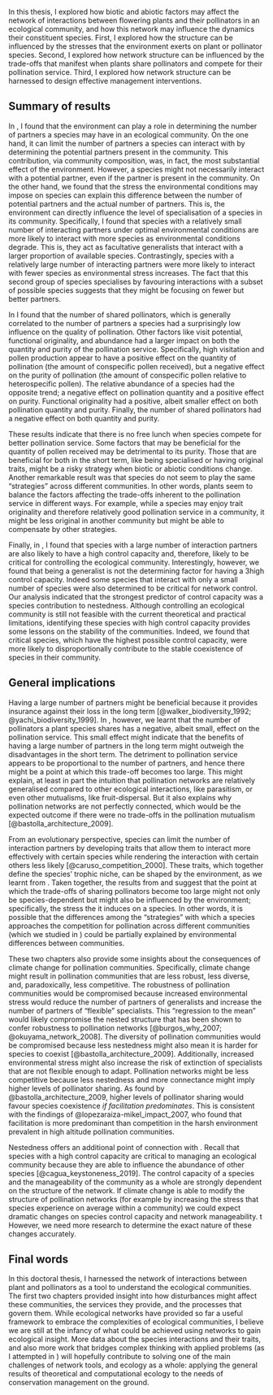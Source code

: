 \addtocontents{toc}{\protect\vspace{1em}}
\addchap{Conclusion}

\begin{flushright}{\slshape 
    It's not the numbers that are interesting. \\
    It's what they tell us about the lives behind the numbers.
    } \\ \medskip
    --- \textcite{rosling_factfulness_2018}
\end{flushright}

\bigskip

In this thesis, I explored how biotic and abiotic factors may affect the network of interactions between flowering plants and their pollinators in an ecological community, and how this network may influence the dynamics their constituent species.
First, I explored how the structure can be influenced by the stresses that the environment exerts on plant or pollinator species. 
Second, I explored how network structure can be influenced by the trade-offs that manifest when plants share pollinators and compete for their pollination service. 
Third, I explored how network structure can be harnessed to design effective management interventions. 

## Summary of results {-}

In \autoref{sdm-networks}, I found that the environment can play a role in determining the number of partners a species may have in an ecological community. 
On the one hand, it can limit the number of partners a species can interact with by determining the potential partners present in the community. 
This contribution, via community composition, was, in fact, the most substantial effect of the environment. 
However, a species might not necessarily interact with a potential partner, even if the partner is present in the community. 
On the other hand, we found that the stress the environmental conditions may impose on species can explain this difference between the number of potential partners and the actual number of partners. 
This is, the environment can directly influence the level of specialisation of a species in its community.
Specifically, I found that species with a relatively small number of interacting partners under optimal environmental conditions are more likely to interact with more species as environmental conditions degrade. 
This is, they act as facultative generalists that interact with a larger proportion of available species. 
Contrastingly, species with a relatively large number of interacting partners were more likely to interact with fewer species as environmental stress increases. 
The fact that this second group of species specialises by favouring interactions with a subset of possible species suggests that they might be focusing on fewer but better partners. 

In \autoref{pollen-competition} I found that the number of shared pollinators, which is generally correlated to the number of partners a species had a surprisingly low influence on the quality of pollination. 
Other factors like visit potential, functional originality, and abundance had a larger impact on both the quantity and purity of the pollination service. 
Specifically, high visitation and pollen production appear to have a positive effect on the quantity of pollination (the amount of conspecific pollen received), but a negative effect on the purity of pollination (the amount of conspecific pollen relative to heterospecific pollen). 
The relative abundance of a species had the opposite trend; a negative effect on pollination quantity and a positive effect on purity. 
Functional originality had a positive, albeit smaller effect on both pollination quantity and purity. 
Finally, the number of shared pollinators had a negative effect on both quantity and purity. 

These results indicate that there is no free lunch when species compete for better pollination service. 
Some factors that may be beneficial for the quantity of pollen received may be detrimental to its purity. 
Those that are beneficial for both in the short term, like being specialised or having original traits, might be a risky strategy when biotic or abiotic conditions change. 
Another remarkable result was that species do not seem to play the same "strategies" across different communities.
In other words, plants seem to balance the factors affecting the trade-offs inherent to the pollination service in different ways. 
For example, while a species may enjoy trait originality and therefore relatively good pollination service in a community, it might be less original in another community but might be able to compensate by other strategies. 

Finally, in \autoref{structural-controllability}, I found that species with a large number of interaction partners are also likely to have a high control capacity and, therefore, likely to be critical for controlling the ecological community.
Interestingly, however, we found that being a generalist is not the determining factor for having a 3high control capacity. 
Indeed some species that interact with only a small number of species were also determined to be critical for network control. 
Our analysis indicated that the strongest predictor of control capacity was a species contribution to nestedness. 
Although controlling an ecological community is still not feasible with the current theoretical and practical limitations, identifying these species with high control capacity provides some lessons on the stability of the communities. 
Indeed, we found that critical species, which have the highest possible control capacity, were more likely to disproportionally contribute to the stable coexistence of species in their community.

## General implications {-}

Having a large number of partners might be beneficial because it provides insurance against their loss in the long term [@walker_biodiversity_1992; @yachi_biodiversity_1999]. 
In \autoref{pollen-competition}, however, we learnt that the number of pollinators a plant species shares has a negative, albeit small, effect on the pollination service. 
This small effect might indicate that the benefits of having a large number of partners in the long term might outweigh the disadvantages in the short term. 
The detriment to pollination service appears to be proportional to the number of partners, and hence there might be a point at which this trade-off becomes too large. 
This might explain, at least in part the intuition that pollination networks are relatively generalised compared to other ecological interactions, like parasitism, or even other mutualisms, like fruit-dispersal. 
But it also explains why pollination networks are not perfectly connected, which would be the expected outcome if there were no trade-offs in the pollination mutualism [@bastolla_architecture_2009]. 

From an evolutionary perspective, species can limit the number of interaction partners by developing traits that allow them to interact more effectively with certain species while rendering the interaction with certain others less likely [@caruso_competition_2000]. 
These traits, which together define the species' trophic niche, can be shaped by the environment, as we learnt from \autoref{sdm-networks}. 
Taken together, the results from \autoref{sdm-networks} and \autoref{pollen-competition} suggest that the point at which the trade-offs of sharing pollinators become too large might not only be species-dependent but might also be influenced by the environment; specifically, the stress the it induces on a species. 
In other words, it is possible that the differences among the "strategies" with which a species approaches the competition for pollination across different communities (which we studied in \autoref{pollen-competition}) could be partially explained by environmental differences between communities.

These two chapters also provide some insights about the consequences of climate change for pollination communities. 
Specifically, climate change might result in pollination communities that are less robust, less diverse, and, paradoxically, less competitive. 
The robustness of pollination communities would be compromised because increased environmental stress would reduce the number of partners of generalists and increase the number of partners of "flexible" specialists. 
This "regression to the mean" would likely compromise the nested structure that has been shown to confer robustness to pollination networks [@burgos_why_2007; @okuyama_network_2008]. 
The diversity of pollination communities would be compromised because less nestedness might also mean it is harder for species to coexist [@bastolla_architecture_2009]. 
Additionally, increased environmental stress might also increase the risk of extinction of specialists that are not flexible enough to adapt. 
Pollination networks might be less competitive because less nestedness and more connectance might imply higher levels of pollinator sharing. 
As found by @bastolla_architecture_2009, higher levels of pollinator sharing would favour species coexistence *if facilitation predominates*. 
This is consistent with the findings of @lopezaraiza-mikel_impact_2007, who found that facilitation is more predominant than competition in the harsh environment prevalent in high altitude pollination communities.

Nestedness offers an additional point of connection with \autoref{structural-controllability}. 
Recall that species with a high control capacity are critical to managing an ecological community because they are able to influence the abundance of other species [@cagua_keystoneness_2019]. 
The control capacity of a species and the manageability of the community as a whole are strongly dependent on the structure of the network. 
If climate change is able to modify the structure of pollination networks (for example by increasing the stress that species experience on average within a community) we could expect dramatic changes on species control capacity and network manageability. t
However, we need more research to determine the exact nature of these changes accurately.

## Final words {-}

In this doctoral thesis, I harnessed the network of interactions between plant and pollinators as a tool to understand the ecological communities. 
The first two chapters provided insight into how disturbances might affect these communities, the services they provide, and the processes that govern them.
While ecological networks have provided so far a useful framework to embrace the complexities of ecological communities, I believe we are still at the infancy of what could be achieved using networks to gain ecological insight. 
More data about the species interactions and their traits, and also more work that bridges complex thinking with applied problems (as I attempted in \autoref{structural-controllability}) will hopefully contribute to solving one of the main challenges of network tools, and ecology as a whole: applying the general results of theoretical and computational ecology to the needs of conservation management on the ground. 
